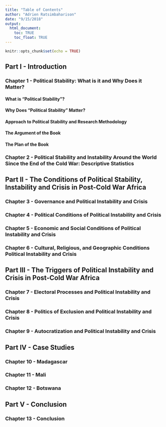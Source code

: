 ```yaml
---
title: "Table of Contents"
author: "Adrien Ratsimbaharison"
date: "9/15/2018"
output: 
  html_document:
    toc: TRUE
    toc_float: TRUE
---
```


```r
knitr::opts_chunk$set(echo = TRUE)
```

## Part I - Introduction


### Chapter 1 - Political Stability: What is it and Why Does it Matter?

#### What is "Political Stability"?

#### Why Does "Political Stability" Matter?

#### Approach to Political Stability and Research Methodology

#### The Argument of the Book

#### The Plan of the Book

### Chapter 2 - Political Stability and Instability Around the World Since the End of the Cold War: Descriptive Statistics


## Part II - The Conditions of Political Stability, Instability and Crisis in Post-Cold War Africa


### Chapter 3 - Governance and Political Instability and Crisis

### Chapter 4 - Political Conditions of Political Instability and Crisis

### Chapter 5 - Economic and Social Conditions of Political Instability and Crisis

### Chapter 6 - Cultural, Religious, and Geographic Conditions Political Instability and Crisis



## Part III - The Triggers of Political Instability and Crisis in Post-Cold War Africa


### Chapter 7 - Electoral Processes and Political Instability and Crisis

### Chapter 8 - Politics of Exclusion and Political Instability and Crisis

### Chapter 9 - Autocratization and Political Instability and Crisis


## Part IV - Case Studies


### Chapter 10 - Madagascar

### Chapter 11 - Mali

### Chapter 12 - Botswana


## Part V - Conclusion

### Chapter 13 - Conclusion




